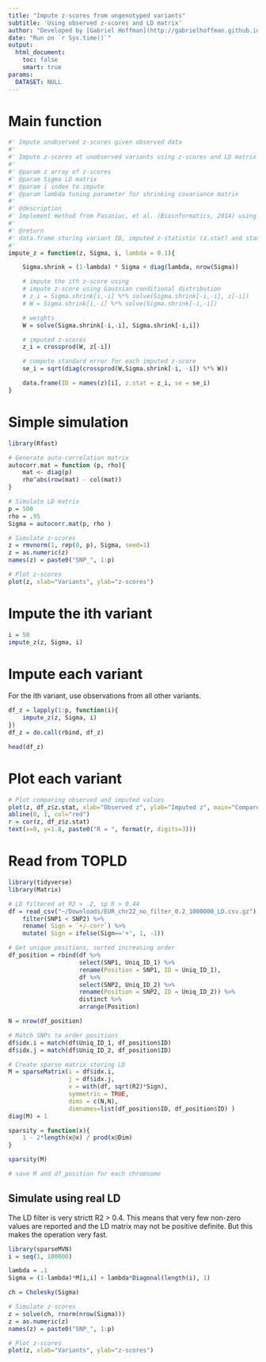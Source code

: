 ```yaml
---
title: "Impute z-scores from ungenotyped variants"
subtitle: 'Using observed z-scores and LD matrix'
author: "Developed by [Gabriel Hoffman](http://gabrielhoffman.github.io/)"
date: "Run on `r Sys.time()`"
output: 
  html_document:
    toc: false
    smart: true
params:
  DATASET: NULL
---
```


<!----


rmarkdown::render("impute_z.Rmd")


--->

# Main function
```r
#' Impute unobserved z-scores given observed data
#'
#' Impute z-scores at unobserved variants using z-scores and LD matrix from observed variants.
#' 
#' @param z array of z-scores
#' @param Sigma LD matrix 
#' @param i index to impute
#' @param lambda tuning parameter for shrinking covariance matrix
#' 
#' @description
#' Implement method from Pasaniuc, et al. (Bioinformatics, 2014) using a multivariate approximation of the observed z-scores
#' 
#' @return
#' data.frame storing variant ID, imputed z-statistic (z.stat) and standard error of the imputed z-score (se).
#' 
impute_z = function(z, Sigma, i, lambda = 0.1){

	Sigma.shrink = (1-lambda) * Sigma + diag(lambda, nrow(Sigma))

	# impute the ith z-score using 
	# impute z-score using Gaussian conditional distribution
	# z_i = Sigma.shrink[i,-i] %*% solve(Sigma.shrink[-i,-i], z[-i])
	# W = Sigma.shrink[i,-i] %*% solve(Sigma.shrink[-i,-i])

	# weights
	W = solve(Sigma.shrink[-i,-i], Sigma.shrink[-i,i])

	# imputed z-scores
	z_i = crossprod(W, z[-i])

	# compute standard error for each imputed z-score
	se_i = sqrt(diag(crossprod(W,Sigma.shrink[-i, -i]) %*% W))

	data.frame(ID = names(z)[i], z.stat = z_i, se = se_i)
}
```

# Simple simulation
```r
library(Rfast)

# Generate auto-correlation matrix
autocorr.mat = function (p, rho){
    mat <- diag(p)
    rho^abs(row(mat) - col(mat))
}

# Simulate LD matrix
p = 500
rho = .95
Sigma = autocorr.mat(p, rho )

# Simulate z-scores
z = rmvnorm(1, rep(0, p), Sigma, seed=1)
z = as.numeric(z)
names(z) = paste0("SNP_", 1:p)

# Plot z-scores
plot(z, xlab="Variants", ylab="z-scores")
```

# Impute the ith variant
```r
i = 50
impute_z(z, Sigma, i)
```

# Impute each variant 
For the ith variant, use observations from all other variants.
```r
df_z = lapply(1:p, function(i){
	impute_z(z, Sigma, i)
})
df_z = do.call(rbind, df_z)

head(df_z)
```

# Plot each variant
```r
# Plot comparing observed and imputed values
plot(z, df_z$z.stat, xlab="Observed z", ylab="Imputed z", main="Compare observed and imputed")
abline(0, 1, col="red")
r = cor(z, df_z$z.stat)
text(x=0, y=1.8, paste0("R = ", format(r, digits=3)))
```

# Read from TOPLD
```r
library(tidyverse)
library(Matrix)

# LD filtered at R2 > .2, sp R > 0.44
df = read_csv("~/Downloads/EUR_chr22_no_filter_0.2_1000000_LD.csv.gz") %>%
	filter(SNP1 < SNP2) %>%
	rename( Sign = `+/-corr`) %>%
	mutate( Sign = ifelse(Sign=='+', 1, -1))

# Get unique positions, sorted increasing order
df_position = rbind(df %>% 
					select(SNP1, Uniq_ID_1) %>% 
					rename(Position = SNP1, ID = Uniq_ID_1), 
					df %>% 
					select(SNP2, Uniq_ID_2) %>% 
					rename(Position = SNP2, ID = Uniq_ID_2)) %>%
					distinct %>%
					arrange(Position)

N = nrow(df_position)

# Match SNPs to order positions
df$idx.i = match(df$Uniq_ID_1, df_position$ID)
df$idx.j = match(df$Uniq_ID_2, df_position$ID)

# Create sparse matrix storing LD
M = sparseMatrix(i = df$idx.i,
				 j = df$idx.j,
				 x = with(df, sqrt(R2)*Sign),
				 symmetric = TRUE,				 
				 dims = c(N,N), 
				 dimnames=list(df_position$ID, df_position$ID) )
diag(M) = 1

sparsity = function(x){
	1 - 2*length(x@x) / prod(x@Dim)
}

sparsity(M)

# save M and df_position for each chromsome
```

## Simulate using real LD
The LD filter is very strictt R2 > 0.4.  This means that very few non-zero values are reported and the LD matrix may not be positive definite.  But this makes the operation very fast.
```r
library(sparseMVN)
i = seq(1, 100000)

lambda = .1
Sigma = (1-lambda)*M[i,i] + lambda*Diagonal(length(i), 1)

ch = Cholesky(Sigma)

# Simulate z-scores
z = solve(ch, rnorm(nrow(Sigma)))
z = as.numeric(z)
names(z) = paste0("SNP_", 1:p)

# Plot z-scores
plot(z, xlab="Variants", ylab="z-scores")
```







